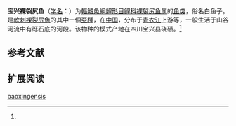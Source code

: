 {{Speciesbox
| name = 宝兴裸裂尻鱼
| status = NE
| status_system = IUCN3.1
| image = 
| genus = Schizopygopsis
| species = baoxingensis
| authority = Fu, Ding et Ye, 1994<ref name='id6248'>{{cite web| url =http://www.bioinfo.cn/db05/BjdwSpecies.php?action=view&id=6248| title =宝兴裸裂尻鱼| work =中国动物物种编目数据库| publisher =中国科学院微生物研究所| author =中国科学院动物研究所| accessdate =2009-04-11| deadurl =yes| archiveurl =https://web.archive.org/web/20160305070956/http://www.bioinfo.cn/db05/BjdwSpecies.php?action=view&id=6248| archivedate =2016-03-05}}</ref>
}}

'''宝兴裸裂尻鱼'''（[[学名|学名]]：{{lang|la|''Schizopygopsis baoxingensis''}}）为[[輻鰭魚綱|輻鰭魚綱]][[鯉形目|鯉形目]][[鲤科|鲤科]][[裸裂尻鱼属|裸裂尻鱼属]]的[[鱼类|鱼类]]，俗名白鱼子。是[[軟刺裸裂尻魚|軟刺裸裂尻魚]]的其中一個[[亞種|亞種]]，在[[中国|中国]]，分布于[[青衣江|青衣江]]上游等，一般生活于山谷河流中有砾石底的河段。该物种的模式产地在四川宝兴县硗碛。<ref name='id6248'/>

== 参考文献 ==
{{reflist}}

== 扩展阅读 ==
{{refbegin}}
{{wikispecies-inline|Schizopygopsis baoxingensis|宝兴裸裂尻鱼}}
{{refend}}

[[Category:裸裂尻鱼属|baoxingensis]]


{{鯉形目小作品}}